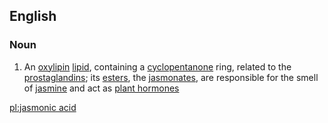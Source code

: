 ==English==

===Noun===
{{wikipedia}}
{{en-noun|head=[[jasmonic]] [[acid]]|-}}

# {{context|organic compound|lang=en}} An [[oxylipin]] [[lipid]], containing a [[cyclopentanone]] ring, related to the [[prostaglandin]]s; its [[ester]]s, the [[jasmonate]]s, are responsible for the smell of [[jasmine]] and act as [[plant hormone]]s

[[pl:jasmonic acid]]